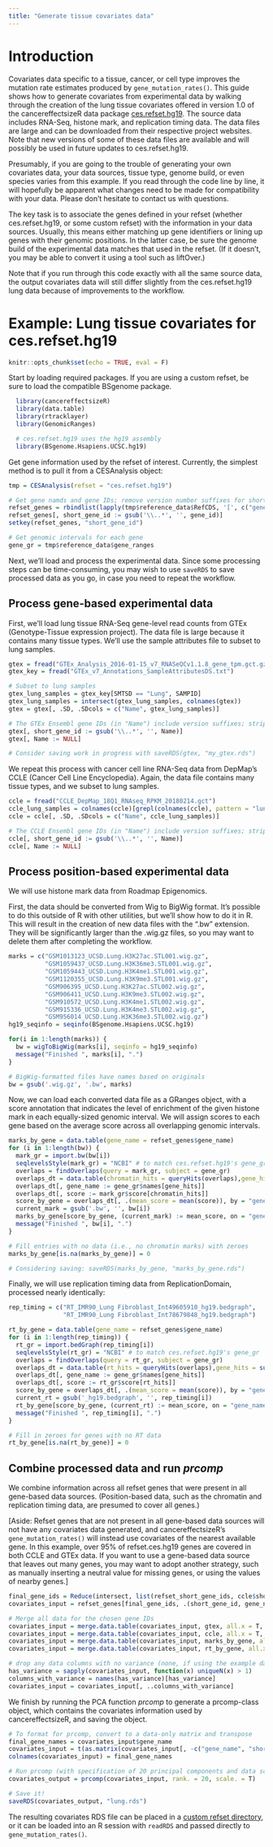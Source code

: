 ```yaml
---
title: "Generate tissue covariates data"
---
```


# Introduction
Covariates data specific to a tissue, cancer, or cell type improves the mutation rate estimates produced by `gene_mutation_rates()`. This guide shows how to generate covariates from experimental data by walking through the creation of the lung tissue covariates offered in version 1.0 of the cancereffectsizeR data package [ces.refset.hg19](https://github.com/Townsend-Lab-Yale/ces.refset.hg19). The source data includes RNA-Seq, histone mark, and replication timing data. The data files are large and can be downloaded from their respective project websites. Note that new versions of some of these data files are available and will possibly be used in future updates to ces.refset.hg19.

Presumably, if you are going to the trouble of generating your own covariates data, your data sources, tissue type, genome build, or even species varies from this example. If you read through the code line by line, it will hopefully be apparent what changes need to be made for compatibility with your data. Please don't hesitate to contact us with questions.

The key task is to associate the genes defined in your refset (whether ces.refset.hg19, or some custom refset) with the information in your data sources. Usually, this means either matching up gene identifiers or lining up genes with their genomic positions. In the latter case, be sure the genome build of the experimental data matches that used in the refset. (If it doesn't, you may be able to convert it using a tool such as liftOver.)

Note that if you run through this code exactly with all the same source data, the output covariates data will still differ slightly from the ces.refset.hg19 lung data because of improvements to the workflow.

# Example: Lung tissue covariates for ces.refset.hg19

```r
knitr::opts_chunk$set(echo = TRUE, eval = F)
```

Start by loading required packages. If you are using a custom refset, be sure to load the compatible BSgenome package.
```r
  library(cancereffectsizeR)
  library(data.table)
  library(rtracklayer)
  library(GenomicRanges)

  # ces.refset.hg19 uses the hg19 assembly
  library(BSgenome.Hsapiens.UCSC.hg19) 
```

Get gene information used by the refset of interest. Currently, the simplest method is to pull it from a CESAnalysis object:

```r
tmp = CESAnalysis(refset = "ces.refset.hg19")

# Get gene namds and gene IDs; remove version number suffixes for short IDs
refset_genes = rbindlist(lapply(tmp$reference_data$RefCDS, '[', c("gene_id", "gene_name")))
refset_genes[, short_gene_id := gsub('\\..*', '', gene_id)]
setkey(refset_genes, "short_gene_id")

# Get genomic intervals for each gene
gene_gr = tmp$reference_data$gene_ranges
```

Next, we'll load and process the experimental data. Since some processing steps can be time-consuming, you may wish to use `saveRDS` to save processed data as you go, in case you need to repeat the workflow.

## Process gene-based experimental data
First, we'll load lung tissue RNA-Seq gene-level read counts from GTEx (Genotype-Tissue expression project).
The data file is large because it contains many tissue types. We'll use the sample attributes file to subset to lung samples.
```r
gtex = fread("GTEx_Analysis_2016-01-15_v7_RNASeQCv1.1.8_gene_tpm.gct.gz")
gtex_key = fread("GTEx_v7_Annotations_SampleAttributesDS.txt")

# Subset to lung samples
gtex_lung_samples = gtex_key[SMTSD == "Lung", SAMPID]
gtex_lung_samples = intersect(gtex_lung_samples, colnames(gtex))
gtex = gtex[, .SD, .SDcols = c("Name", gtex_lung_samples)]

# The GTEx Ensembl gene IDs (in "Name") include version suffixes; strip these for short IDs
gtex[, short_gene_id := gsub('\\..*', '', Name)]
gtex[, Name := NULL]

# Consider saving work in progress with saveRDS(gtex, "my_gtex.rds")
```

We repeat this process with cancer cell line RNA-Seq data from DepMap's CCLE (Cancer Cell Line Encyclopedia). Again,
the data file contains many tissue types, and we subset to lung samples.

```r
ccle = fread("CCLE_DepMap_18Q1_RNAseq_RPKM_20180214.gct")
ccle_lung_samples = colnames(ccle)[grepl(colnames(ccle), pattern = "lung", ignore.case = T)]
ccle = ccle[, .SD, .SDcols = c("Name", ccle_lung_samples)]

# The CCLE Ensembl gene IDs (in "Name") include version suffixes; strip these for short IDs
ccle[, short_gene_id := gsub('\\..*', '', Name)]
ccle[, Name := NULL]
```

## Process position-based experimental data
We will use histone mark data from Roadmap Epigenomics.

First, the data should be converted from Wig to BigWig format. It's possible to do this outside of R with other utilities, but we'll show how to do it in R. This will result in the creation of new data files with the ".bw" extension. They will be significantly larger than the .wig.gz files, so you may want to delete them after completing the workflow.
```r
marks = c("GSM1013123_UCSD.Lung.H3K27ac.STL001.wig.gz",
          "GSM1059437_UCSD.Lung.H3K36me3.STL001.wig.gz",
          "GSM1059443_UCSD.Lung.H3K4me1.STL001.wig.gz",
          "GSM1120355_UCSD.Lung.H3K9me3.STL001.wig.gz",
          "GSM906395_UCSD.Lung.H3K27ac.STL002.wig.gz",
          "GSM906411_UCSD.Lung.H3K9me3.STL002.wig.gz",
          "GSM910572_UCSD.Lung.H3K4me1.STL002.wig.gz",
          "GSM915336_UCSD.Lung.H3K4me3.STL002.wig.gz",
          "GSM956014_UCSD.Lung.H3K36me3.STL002.wig.gz")
hg19_seqinfo = seqinfo(BSgenome.Hsapiens.UCSC.hg19)

for(i in 1:length(marks)) {
  bw = wigToBigWig(marks[i], seqinfo = hg19_seqinfo)
  message("Finished ", marks[i], ".")
}

# BigWig-formatted files have names based on originals
bw = gsub('.wig.gz', '.bw', marks)
```

Now, we can load each converted data file as a GRanges object, with a score annotation that indicates the level of enrichment of the given histone mark in each equally-sized genomic interval. We will assign scores to each gene based on the average score across all overlapping genomic intervals.
```r
marks_by_gene = data.table(gene_name = refset_genes$gene_name)
for (i in 1:length(bw)) {
  mark_gr = import.bw(bw[i])
  seqlevelsStyle(mark_gr) = "NCBI" # to match ces.refset.hg19's gene_gr
  overlaps = findOverlaps(query = mark_gr, subject = gene_gr)
  overlaps_dt = data.table(chromatin_hits = queryHits(overlaps),gene_hits = subjectHits(overlaps))
  overlaps_dt[, gene_name := gene_gr$names[gene_hits]]
  overlaps_dt[, score := mark_gr$score[chromatin_hits]]
  score_by_gene = overlaps_dt[, .(mean_score = mean(score)), by = "gene_name"]
  current_mark = gsub('.bw', '', bw[i])
  marks_by_gene[score_by_gene, (current_mark) := mean_score, on = "gene_name"]
  message("Finished ", bw[i], ".")
}

# Fill entries with no data (i.e., no chromatin marks) with zeroes
marks_by_gene[is.na(marks_by_gene)] = 0

# Considering saving: saveRDS(marks_by_gene, "marks_by_gene.rds")
```


Finally, we will use replication timing data from ReplicationDomain, processed nearly identically:
```r
rep_timing = c("RT_IMR90_Lung Fibroblast_Int49605910_hg19.bedgraph",
               "RT_IMR90_Lung Fibroblast_Int78679848_hg19.bedgraph")

rt_by_gene = data.table(gene_name = refset_genes$gene_name)
for (i in 1:length(rep_timing)) {
  rt_gr = import.bedGraph(rep_timing[i])
  seqlevelsStyle(rt_gr) = "NCBI" # to match ces.refset.hg19's gene_gr
  overlaps = findOverlaps(query = rt_gr, subject = gene_gr)
  overlaps_dt = data.table(rt_hits = queryHits(overlaps),gene_hits = subjectHits(overlaps))
  overlaps_dt[, gene_name := gene_gr$names[gene_hits]]
  overlaps_dt[, score := rt_gr$score[rt_hits]]
  score_by_gene = overlaps_dt[, .(mean_score = mean(score)), by = "gene_name"]
  current_rt = gsub('_hg19.bedgraph', '', rep_timing[i])
  rt_by_gene[score_by_gene, (current_rt) := mean_score, on = "gene_name"]
  message("Finished ", rep_timing[i], ".")
}

# Fill in zeroes for genes with no RT data
rt_by_gene[is.na(rt_by_gene)] = 0
```


## Combine processed data and run _prcomp_

We combine information across all refset genes that were present in all gene-based data sources. (Position-based data, such as the chromatin and replication timing data, are presumed to cover all genes.)

[Aside: Refset genes that are not present in all gene-based data sources will not have any covariates data generated, and cancereffectsizeR's `gene_mutation_rates()` will instead use covariates of the nearest available gene. In this example, over 95% of refset.ces.hg19 genes are covered in both CCLE and GTEx data. If you want to use a gene-based data source that leaves out many genes, you may want to adopt another strategy, such as manually inserting a neutral value for missing genes, or using the values of nearby genes.]

```r
final_gene_ids = Reduce(intersect, list(refset_short_gene_ids, ccle$short_gene_id, gtex$short_gene_id))
covariates_input = refset_genes[final_gene_ids, .(short_gene_id, gene_name), on = "short_gene_id"]

# Merge all data for the chosen gene IDs
covariates_input = merge.data.table(covariates_input, gtex, all.x = T, all.y = F, by = "short_gene_id")
covariates_input = merge.data.table(covariates_input, ccle, all.x = T, all.y = F, by = "short_gene_id")
covariates_input = merge.data.table(covariates_input, marks_by_gene, all.x = T, all.y = F, by = "gene_name")
covariates_input = merge.data.table(covariates_input, rt_by_gene, all.x = T, all.y = F, by = "gene_name")

# drop any data columns with no variance (none, if using the example data)
has_variance = sapply(covariates_input, function(x) uniqueN(x) > 1)
columns_with_variance = names(has_variance)[has_variance]
covariates_input = covariates_input[, ..columns_with_variance]
```


We finish by running the PCA function _prcomp_ to generate a prcomp-class object, which contains the covariates information used by cancereffectsizeR, and saving the object.
```r
# To format for prcomp, convert to a data-only matrix and transpose
final_gene_names = covariates_input$gene_name
covariates_input = t(as.matrix(covariates_input[, -c("gene_name", "short_gene_id")]))
colnames(covariates_input) = final_gene_names

# Run prcomp (with specification of 20 principal components and data scaling)
covariates_output = prcomp(covariates_input, rank. = 20, scale. = T)

# Save it!
saveRDS(covariates_output, "lung.rds")
```

The resulting covariates RDS file can be placed in a [custom refset directory](custom_refset_instructions.html), or it can be loaded into an R session with `readRDS` and passed directly to `gene_mutation_rates()`.
